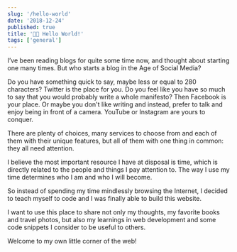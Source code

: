 ```yaml
---
slug: '/hello-world'
date: '2018-12-24'
published: true
title: '👋🏻 Hello World!'
tags: ['general']
---
```


I’ve been reading blogs for quite some time now, and thought about starting one many times. But who starts a blog in the Age of Social Media?

Do you have something quick to say, maybe less or equal to 280 characters? Twitter is the place for you. Do you feel like you have so much to say that you would probably write a whole manifesto? Then Facebook is your place. Or maybe you don't like writing and instead, prefer to talk and enjoy being in front of a camera. YouTube or Instagram are yours to conquer.

There are plenty of choices, many services to choose from and each of them with their unique features, but all of them with one thing in common: they all need attention.

I believe the most important resource I have at disposal is time, which is directly related to the people and things I pay attention to. The way I use my time determines who I am and who I will become.

So instead of spending my time mindlessly browsing the Internet, I decided to teach myself to code and I was finally able to build this website.

I want to use this place to share not only my thoughts, my favorite books and travel photos, but also my learnings in web development and some code snippets I consider to be useful to others.

Welcome to my own little corner of the web!
